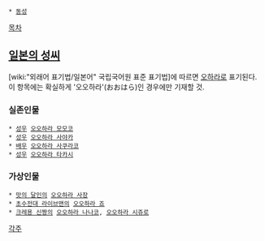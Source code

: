  * [[동성]]

[[목차]]

== [[일본의 성씨]] ==
[wiki:"외래어 표기법/일본어" 국립국어원 표준 표기법]에 따르면 [[오하라]]로 표기된다. 이 항목에는 확실하게 '오오하라'(おおはら)인 경우에만 기재할 것.

=== 실존인물 ===
 * [[성우]] [[오오하라 모모코]]
 * [[성우]] [[오오하라 사야카]]
 * [[배우]] [[오오하라 사쿠라코]]
 * [[성우]] [[오오하라 타카시]]

=== 가상인물 ===
 * [[맛의 달인]]의 [[오오하라 사장]]
 * [[초수전대 라이브맨]]의 [[오오하라 죠]]
 * [[크레용 신짱]]의 [[오오하라 나나코]], [[오오하라 시쥬로]]

[[각주]]
